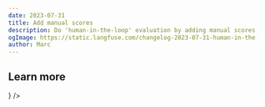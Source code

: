 ```yaml
---
date: 2023-07-31
title: Add manual scores
description: Do 'human-in-the-loop' evaluation by adding manual scores right in the Langfuse UI.
ogImage: https://static.langfuse.com/changelog-2023-07-31-human-in-the-loop-eval.gif
author: Marc
---
```



<ChangelogHeader />

## Learn more


<Cards num={1}>
  <Card
    title="Annotation"
    href="/docs/evaluation/evaluation-methods/annotation"
    icon={<CheckSquare />}
  />
</Cards>
